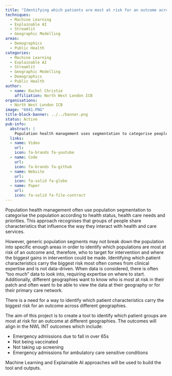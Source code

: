 ```yaml
---
title: "Identifying which patients are most at risk for an outcome across integrated neighbourhood teams"
techniques:
  - Machine Learning
  - Explainable AI
  - Streamlit
  - Geographic Modelling
areas:
  - Demographics
  - Public Health
categories:
  - Machine Learning
  - Explainable AI
  - Streamlit
  - Geographic Modelling
  - Demographics
  - Public Health
author:
  - name: Rachel Christie
    affiliation: North West London ICB
organisations:
  - North West London ICB
image: "6041.PNG"
title-block-banner: ../../banner.png
status: Active
pub-info:
  abstract: |
    Population health management uses segmentation to categorise people by health status and needs. However, generic segments may not identify high-risk groups effectively. This project aims to create a tool to identify at-risk patient groups across different geographies, focusing on outcomes like emergency admissions, vaccination rates, and screening uptake.
  links:
  - name: Video
    url:
    icon: fa-brands fa-youtube
  - name: Code
    url:
    icon: fa-brands fa-github
  - name: Website
    url:
    icon: fa-solid fa-globe
  - name: Paper
    url:
    icon: fa-solid fa-file-contract
---
```


Population health management often use population segmentation to categorise the population according to health status, health care needs and priorities. This approach recognises that groups of people share characteristics that influence the way they interact with health and care services.

However, generic population segments may not break down the population into specific enough areas in order to identify which populations are most at risk of an outcome and, therefore, who to target for intervention and where the biggest gains in intervention could be made. Identifying which patient characteristics carry the biggest risk most often comes from clinical expertise and is not data-driven.  When data is considered, there is often “too much” data to look into, requiring expertise on where to start. Additionally, different geographies want to know who is most at risk in their patch and often want to be able to view the data at their geography or for their primary care network.

There is a need for a way to identify which patient characteristics carry the biggest risk for an outcome across different geographies.

The aim of this project is to create a tool to identify which patient groups are most at risk for an outcome at different geographies. The outcomes will align in the NWL INT outcomes which include:

- Emergency admissions due to fall in over 65s
- Not being vaccinated
- Not taking up screening
- Emergency admissions for ambulatory care sensitive conditions

Machine Learning and Explainable AI approaches will be used to build the tool and outputs.
